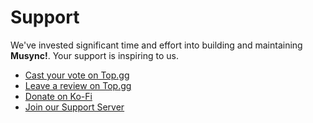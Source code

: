 # Support

We've invested significant time and effort into building and maintaining **Musync!**. Your support is inspiring to us.

- [Cast your vote on Top.gg](https://top.gg/bot/1182507989576458352/vote)
- [Leave a review on Top.gg](https://top.gg/bot/1182507989576458352#reviews)
- [Donate on Ko-Fi](https://ko-fi.com/sinnedpenguin)
- [Join our Support Server](https://discord.com/invite/yQxpgFdC6n)
